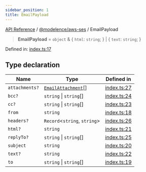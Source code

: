 ```yaml
---
sidebar_position: 1
title: EmailPayload
---
```


[API Reference](/api-reference/@modelence/aws-ses/type-aliases/../../../index) / [@modelence/aws-ses](/api-reference/@modelence/aws-ses/type-aliases/../index) / EmailPayload

> **EmailPayload** = `object` & \{ `html`: `string`; \} \| \{ `text`: `string`; \}

Defined in: [index.ts:17](https://github.com/modelence/modelence/blob/2f1df56b3cc9110e2382a3eeaeda390e4768d689/packages/aws-ses/src/index.ts#L17)

## Type declaration

| Name | Type | Defined in |
| ------ | ------ | ------ |
| `attachments?` | [`EmailAttachment`](/api-reference/@modelence/aws-ses/type-aliases/EmailAttachment)[] | [index.ts:27](https://github.com/modelence/modelence/blob/2f1df56b3cc9110e2382a3eeaeda390e4768d689/packages/aws-ses/src/index.ts#L27) |
| `bcc?` | `string` \| `string`[] | [index.ts:24](https://github.com/modelence/modelence/blob/2f1df56b3cc9110e2382a3eeaeda390e4768d689/packages/aws-ses/src/index.ts#L24) |
| `cc?` | `string` \| `string`[] | [index.ts:23](https://github.com/modelence/modelence/blob/2f1df56b3cc9110e2382a3eeaeda390e4768d689/packages/aws-ses/src/index.ts#L23) |
| `from` | `string` | [index.ts:18](https://github.com/modelence/modelence/blob/2f1df56b3cc9110e2382a3eeaeda390e4768d689/packages/aws-ses/src/index.ts#L18) |
| `headers?` | `Record`\<`string`, `string`\> | [index.ts:26](https://github.com/modelence/modelence/blob/2f1df56b3cc9110e2382a3eeaeda390e4768d689/packages/aws-ses/src/index.ts#L26) |
| `html?` | `string` | [index.ts:21](https://github.com/modelence/modelence/blob/2f1df56b3cc9110e2382a3eeaeda390e4768d689/packages/aws-ses/src/index.ts#L21) |
| `replyTo?` | `string` \| `string`[] | [index.ts:25](https://github.com/modelence/modelence/blob/2f1df56b3cc9110e2382a3eeaeda390e4768d689/packages/aws-ses/src/index.ts#L25) |
| `subject` | `string` | [index.ts:20](https://github.com/modelence/modelence/blob/2f1df56b3cc9110e2382a3eeaeda390e4768d689/packages/aws-ses/src/index.ts#L20) |
| `text?` | `string` | [index.ts:22](https://github.com/modelence/modelence/blob/2f1df56b3cc9110e2382a3eeaeda390e4768d689/packages/aws-ses/src/index.ts#L22) |
| `to` | `string` \| `string`[] | [index.ts:19](https://github.com/modelence/modelence/blob/2f1df56b3cc9110e2382a3eeaeda390e4768d689/packages/aws-ses/src/index.ts#L19) |
